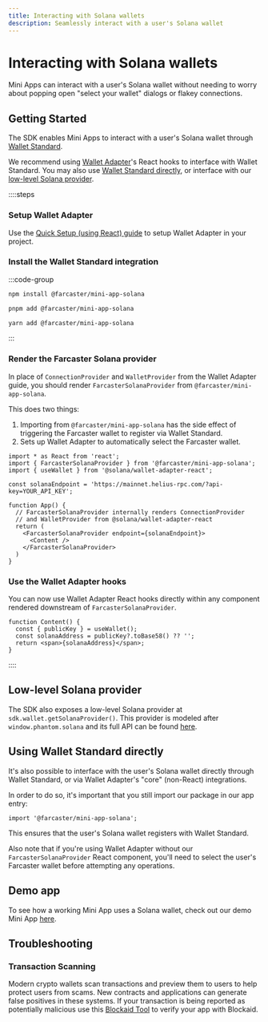 ```yaml
---
title: Interacting with Solana wallets
description: Seamlessly interact with a user's Solana wallet
---
```


# Interacting with Solana wallets

Mini Apps can interact with a user's Solana wallet without needing to worry
about popping open "select your wallet" dialogs or flakey connections.

## Getting Started

The SDK enables Mini Apps to interact with a user's Solana wallet through [Wallet Standard](https://github.com/anza-xyz/wallet-standard/).

We recommend using [Wallet Adapter](https://github.com/anza-xyz/wallet-adapter/)'s React hooks to interface with Wallet Standard. You may also use [Wallet Standard directly](#using-wallet-standard-directly), or interface with our [low-level Solana provider](#low-level-solana-provider).

::::steps
### Setup Wallet Adapter

Use the [Quick Setup (using React) guide](https://github.com/anza-xyz/wallet-adapter/blob/master/APP.md) to setup Wallet Adapter in your project.

### Install the Wallet Standard integration

:::code-group

```bash [npm]
npm install @farcaster/mini-app-solana
```

```bash [pnpm]
pnpm add @farcaster/mini-app-solana
```

```bash [yarn]
yarn add @farcaster/mini-app-solana
```

:::

### Render the Farcaster Solana provider

In place of `ConnectionProvider` and `WalletProvider` from the Wallet Adapter guide, you should render `FarcasterSolanaProvider` from `@farcaster/mini-app-solana`.

This does two things:
1. Importing from `@farcaster/mini-app-solana` has the side effect of triggering the Farcaster wallet to register via Wallet Standard.
2. Sets up Wallet Adapter to automatically select the Farcaster wallet.

```tsx
import * as React from 'react';
import { FarcasterSolanaProvider } from '@farcaster/mini-app-solana';
import { useWallet } from '@solana/wallet-adapter-react';

const solanaEndpoint = 'https://mainnet.helius-rpc.com/?api-key=YOUR_API_KEY';

function App() {
  // FarcasterSolanaProvider internally renders ConnectionProvider
  // and WalletProvider from @solana/wallet-adapter-react
  return (
    <FarcasterSolanaProvider endpoint={solanaEndpoint}>
      <Content />
    </FarcasterSolanaProvider>
  )
}
```

### Use the Wallet Adapter hooks

You can now use Wallet Adapter React hooks directly within any component rendered downstream of `FarcasterSolanaProvider`.

```tsx
function Content() {
  const { publicKey } = useWallet();
  const solanaAddress = publicKey?.toBase58() ?? '';
  return <span>{solanaAddress}</span>;
}
```

::::

## Low-level Solana provider

The SDK also exposes a low-level Solana provider at `sdk.wallet.getSolanaProvider()`.
This provider is modeled after `window.phantom.solana` and its full API can be found [here](https://github.com/farcasterxyz/miniapps/blob/main/packages/frame-core/src/solana.ts).

## Using Wallet Standard directly

It's also possible to interface with the user's Solana wallet directly through Wallet Standard, or via Wallet Adapter's "core" (non-React) integrations.

In order to do so, it's important that you still import our package in our app entry:

```tsx
import '@farcaster/mini-app-solana';
```

This ensures that the user's Solana wallet registers with Wallet Standard.

Also note that if you're using Wallet Adapter without our `FarcasterSolanaProvider` React component, you'll need to select the user's Farcaster wallet before attempting any operations.

## Demo app

To see how a working Mini App uses a Solana wallet, check out our demo Mini App [here](https://github.com/farcasterxyz/frames-v2-demo/blob/main/src/components/Demo.tsx).

## Troubleshooting

### Transaction Scanning

Modern crypto wallets scan transactions and preview them to users to help
protect users from scams. New contracts and applications can generate false
positives in these systems. If your transaction is being reported as
potentially malicious use this [Blockaid
Tool](https://report.blockaid.io/verifiedProject) to verify your app with
Blockaid.
